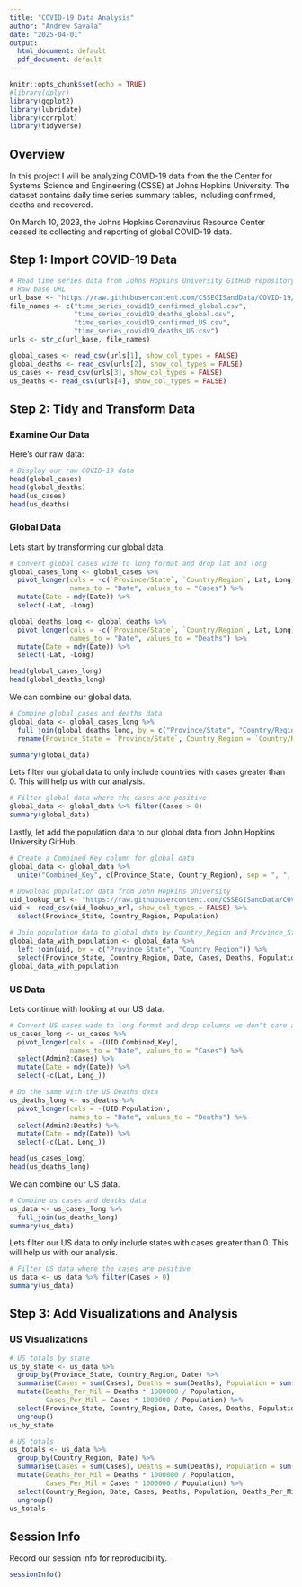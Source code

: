 ```yaml
---
title: "COVID-19 Data Analysis"
author: "Andrew Savala"
date: "2025-04-01"
output:
  html_document: default
  pdf_document: default
---
```


```r
knitr::opts_chunk$set(echo = TRUE)
#library(dplyr)
library(ggplot2)
library(lubridate)
library(corrplot)
library(tidyverse)
```

## Overview

In this project I will be analyzing COVID-19 data from the the Center for Systems Science and Engineering (CSSE) at Johns Hopkins University.  The dataset contains daily time series summary tables, including confirmed, deaths and recovered.

On March 10, 2023, the Johns Hopkins Coronavirus Resource Center ceased its collecting and reporting of global COVID-19 data.

## Step 1: Import COVID-19 Data

```r
# Read time series data from Johns Hopkins University GitHub repository
# Raw base URL
url_base <- "https://raw.githubusercontent.com/CSSEGISandData/COVID-19/master/csse_covid_19_data/csse_covid_19_time_series/"
file_names <- c("time_series_covid19_confirmed_global.csv", 
                "time_series_covid19_deaths_global.csv", 
                "time_series_covid19_confirmed_US.csv",
                "time_series_covid19_deaths_US.csv")
urls <- str_c(url_base, file_names)

global_cases <- read_csv(urls[1], show_col_types = FALSE)
global_deaths <- read_csv(urls[2], show_col_types = FALSE)
us_cases <- read_csv(urls[3], show_col_types = FALSE)
us_deaths <- read_csv(urls[4], show_col_types = FALSE)
```

## Step 2: Tidy and Transform Data

### Examine Our Data

Here's our raw data:
```r
# Display our raw COVID-19 data
head(global_cases)
head(global_deaths)
head(us_cases)
head(us_deaths)
```
### Global Data

Lets start by transforming our global data.
```r
# Convert global cases wide to long format and drop lat and long
global_cases_long <- global_cases %>%
  pivot_longer(cols = -c(`Province/State`, `Country/Region`, Lat, Long), 
               names_to = "Date", values_to = "Cases") %>%
  mutate(Date = mdy(Date)) %>%
  select(-Lat, -Long)

global_deaths_long <- global_deaths %>%
  pivot_longer(cols = -c(`Province/State`, `Country/Region`, Lat, Long), 
               names_to = "Date", values_to = "Deaths") %>%
  mutate(Date = mdy(Date)) %>%
  select(-Lat, -Long)

head(global_cases_long)
head(global_deaths_long)
```
We can combine our global data.
```r
# Combine global cases and deaths data
global_data <- global_cases_long %>%
  full_join(global_deaths_long, by = c("Province/State", "Country/Region", "Date")) %>%
  rename(Province_State = `Province/State`, Country_Region = `Country/Region`)

summary(global_data)
```
Lets filter our global data to only include countries with cases greater than 0.  This will help us with our analysis.

```r
# Filter global data where the cases are positive
global_data <- global_data %>% filter(Cases > 0)
summary(global_data)
```
Lastly, let add the population data to our global data from John Hopkins University GitHub.

```r
# Create a Combined_Key column for global data
global_data <- global_data %>%
  unite("Combined_Key", c(Province_State, Country_Region), sep = ", ", na.rm = TRUE, remove = FALSE)

# Download population data from John Hopkins University
uid_lookup_url <- "https://raw.githubusercontent.com/CSSEGISandData/COVID-19/master/csse_covid_19_data/UID_ISO_FIPS_LookUp_Table.csv"
uid <- read_csv(uid_lookup_url, show_col_types = FALSE) %>%
  select(Province_State, Country_Region, Population)

# Join population data to global data by Country_Region and Province_State
global_data_with_population <- global_data %>%
  left_join(uid, by = c("Province_State", "Country_Region")) %>%
  select(Province_State, Country_Region, Date, Cases, Deaths, Population, Combined_Key)
global_data_with_population
```

### US Data

Lets continue with looking at our US data.

```r
# Convert US cases wide to long format and drop columns we don't care about
us_cases_long <- us_cases %>%
  pivot_longer(cols = -(UID:Combined_Key), 
               names_to = "Date", values_to = "Cases") %>%
  select(Admin2:Cases) %>%
  mutate(Date = mdy(Date)) %>%
  select(-c(Lat, Long_))

# Do the same with the US Deaths data
us_deaths_long <- us_deaths %>%
  pivot_longer(cols = -(UID:Population),
               names_to = "Date", values_to = "Deaths") %>%
  select(Admin2:Deaths) %>%
  mutate(Date = mdy(Date)) %>%
  select(-c(Lat, Long_))

head(us_cases_long)
head(us_deaths_long)
```

We can combine our US data.

```r
# Combine us cases and deaths data
us_data <- us_cases_long %>%
  full_join(us_deaths_long)
summary(us_data)
```
Lets filter our US data to only include states with cases greater than 0.  This will help us with our analysis.
```r
# Filter US data where the cases are positive
us_data <- us_data %>% filter(Cases > 0)
summary(us_data)
```
## Step 3: Add Visualizations and Analysis

### US Visualizations

```r
# US totals by state
us_by_state <- us_data %>%
  group_by(Province_State, Country_Region, Date) %>%
  summarise(Cases = sum(Cases), Deaths = sum(Deaths), Population = sum(Population)) %>%
  mutate(Deaths_Per_Mil = Deaths * 1000000 / Population,
         Cases_Per_Mil = Cases * 1000000 / Population) %>%
  select(Province_State, Country_Region, Date, Cases, Deaths, Population, Deaths_Per_Mil, Cases_Per_Mil) %>%
  ungroup()
us_by_state

# US totals
us_totals <- us_data %>%
  group_by(Country_Region, Date) %>%
  summarise(Cases = sum(Cases), Deaths = sum(Deaths), Population = sum(Population)) %>%
  mutate(Deaths_Per_Mil = Deaths * 1000000 / Population,
         Cases_Per_Mil = Cases * 1000000 / Population) %>%
  select(Country_Region, Date, Cases, Deaths, Population, Deaths_Per_Mil, Cases_Per_Mil) %>%
  ungroup()
us_totals
```

## Session Info

Record our session info for reproducibility.
```r
sessionInfo()
```

